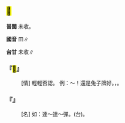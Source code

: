 
==<mark>&#xf85dd;</mark>==



'''普閩''' 未收。

'''國音''' <rt>ㆬ</rt>∥

'''台甘''' 未收∥

    

==='''『<mark>&#xf85dd;</mark>』'''===
: [情] 輕輕否認。 例：～！還是兔子牌好。{{ruby|(台)|ㆬ˪}}，{{ruby|猶|ㄧㄠ}}{{ruby|是|ㄒㄧ˫}}{{ruby|兔|ㄊㆦ˪}}{{ruby|仔|ㄚ}}{{ruby|牌|ㄅㄞˊ}}{{ruby|較|ㄎㄚㆷ}}{{ruby|好|ㄏㄜˋ}}。
    

==='''『{{ruby|姆|·ㆬ}}』'''===
: [名] 如：達～達～彈。(台){{ruby|會|ㄨㆤ˫}}{{ruby|/|ㆤ˫}}{{ruby|踮|ㄉㄧㆰ˪}}{{ruby|體|ㄊㆤˋ}}{{ruby|內|ㄌㄞ˫}}{{ruby|擴|ㄎㆦㆶ}}{{ruby|大|ㄉㄞ˫}}{{ruby|而|ㆢㄧˊ}}{{ruby|/|ㄌㄧˊ}}{{ruby|成|ㄒㄧㄥˊ}}{{ruby|重|ㄉㄧㆲ˫}}{{ruby|傷|ㄒㄧㆲ}}{{ruby|丌|ㆤ}}{{ruby|銃|ㄑㄧㄥ˪}}{{ruby|子|ㄐㄧˋ}}。
    
